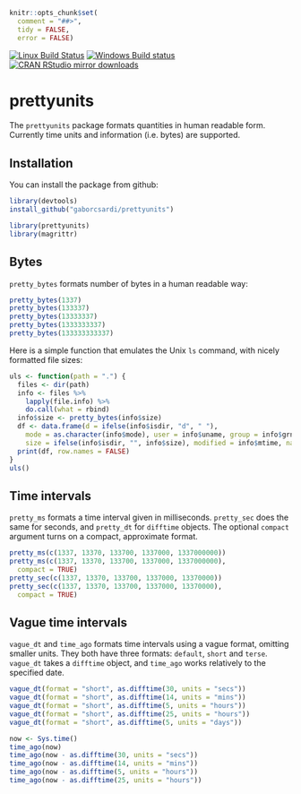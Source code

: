 
```r
knitr::opts_chunk$set(
  comment = "##>",
  tidy = FALSE,
  error = FALSE)
```

[![Linux Build Status](https://travis-ci.org/gaborcsardi/prettyunits.svg?branch=master)](https://travis-ci.org/gaborcsardi/prettyunits)
[![Windows Build status](https://ci.appveyor.com/api/projects/status/github/gaborcsardi/prettyunits?svg=true)](https://ci.appveyor.com/project/gaborcsardi/prettyunits)
[![CRAN RStudio mirror downloads](http://cranlogs.r-pkg.org/badges/prettyunits)](http://cran.r-project.org/web/packages/prettyunits/index.html)


# prettyunits

The `prettyunits` package formats quantities in human readable form. Currently
time units and information (i.e. bytes) are supported.

## Installation

You can install the package from github:

```r
library(devtools)
install_github("gaborcsardi/prettyunits")
```

```r
library(prettyunits)
library(magrittr)
```

## Bytes

`pretty_bytes` formats number of bytes in a human readable way:

```r
pretty_bytes(1337)
pretty_bytes(133337)
pretty_bytes(13333337)
pretty_bytes(1333333337)
pretty_bytes(133333333337)
```

Here is a simple function that emulates the Unix `ls` command, with
nicely formatted file sizes:

```r
uls <- function(path = ".") {
  files <- dir(path)
  info <- files %>%
    lapply(file.info) %>%
    do.call(what = rbind)
  info$size <- pretty_bytes(info$size)
  df <- data.frame(d = ifelse(info$isdir, "d", " "),
	mode = as.character(info$mode), user = info$uname, group = info$grname,
    size = ifelse(info$isdir, "", info$size), modified = info$mtime, name = files)
  print(df, row.names = FALSE)
}
uls()
```

## Time intervals

`pretty_ms` formats a time interval given in milliseconds. `pretty_sec` does
the same for seconds, and `pretty_dt` for `difftime` objects. The optional
`compact` argument turns on a compact, approximate format.

```r
pretty_ms(c(1337, 13370, 133700, 1337000, 1337000000))
pretty_ms(c(1337, 13370, 133700, 1337000, 1337000000),
  compact = TRUE)
pretty_sec(c(1337, 13370, 133700, 1337000, 13370000))
pretty_sec(c(1337, 13370, 133700, 1337000, 13370000),
  compact = TRUE)

```

## Vague time intervals

`vague_dt` and `time_ago` formats time intervals using a vague format,
omitting smaller units. They both have three formats: `default`, `short` and `terse`.
`vague_dt` takes a `difftime` object, and `time_ago` works relatively to the
specified date.

```r
vague_dt(format = "short", as.difftime(30, units = "secs"))
vague_dt(format = "short", as.difftime(14, units = "mins"))
vague_dt(format = "short", as.difftime(5, units = "hours"))
vague_dt(format = "short", as.difftime(25, units = "hours"))
vague_dt(format = "short", as.difftime(5, units = "days"))
```

```r
now <- Sys.time()
time_ago(now)
time_ago(now - as.difftime(30, units = "secs"))
time_ago(now - as.difftime(14, units = "mins"))
time_ago(now - as.difftime(5, units = "hours"))
time_ago(now - as.difftime(25, units = "hours"))
```

```r

```
